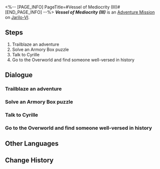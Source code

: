 <%-- [PAGE_INFO]
PageTitle=#Vessel of Mediocrity (III)#
[END_PAGE_INFO] --%>
{{Stub|Dialogue.}}
{{Mission Infobox
|id            = 2011409
|title         = 
|image         = <!--Mission Vessel of Mediocrity (III).png-->
|type          = Adventure
|event_name    = 
|chapter       = 
|requirements  = 
* [[Trailblaze Mission]] ''[[Silent Galaxy]]'' completed
* [[Adventure Mission]] ''[[Vessel of Mediocrity (II)]]'' completed
|summary       = You uncovered the reason behind Cyrille's tormented existence and helped her find peace.<br />Hopefully, she can bid farewell to her bleak fate and find solace in eternal sleep.
|characters    = Cyrille; Cyrille's Echo; Guardian Shadow; Manya; Trailblazer
|startLocation = [[Jarilo-VI]] - [[Everwinter Hill]]
|world         = Jarilo-VI
|area          = Everwinter Hill
|prev          = Vessel of Mediocrity (II)
|next          = 
|rewards       = Trailblaze EXP*100; Stellar Jade*30; Adventure Log*3; Shield (Item)*100; Cyrille (Readable)*1 { text = Cyrille: Cyrille "The Fool" }; Credit*7,000
}}
'''''Vessel of Mediocrity (III)''''' is an [[Adventure Mission]] on [[Jarilo-VI]].

==Steps==
# Trailblaze an adventure
# Solve an Armory Box puzzle
# Talk to Cyrille
# Go to the Overworld and find someone well-versed in history

<!--
==Gameplay Notes==

--><!--
==Trial Character==

-->
==Dialogue==
{{Stub Dialogue}}
===Trailblaze an adventure===
{{Mission Description|type=adventure|location=Everwinter Hill|Those on the Path of Trailblaze will encounter all kinds of strange people and odd anecdotes during the journey. Not only do these trivial stories fill up trailblazers' journals, but they also deepen their connections to all worlds.}}
{{Dialogue Start}}
:{{tx}}
{{Dialogue End}}

===Solve an Armory Box puzzle===
{{Mission Description|type=adventure|location=<!--to be added-->|update|In the farthest northern reaches of Belobog, you reunite with Cyrille... Or at least, her phantom.<br />She seems to be lost in an abyss of pain, and you want to help her break free.<br />Release her from the grips of this puzzle for one last time.}}
{{Dialogue Start}}
:{{tx}}
{{Dialogue End}}

===Talk to Cyrille===
{{Mission Description|type=adventure|location=Everwinter Hill|update|In the farthest northern reaches of Belobog, you reunite with Cyrille... Or at least, her phantom.<br />With the final puzzle solved, you've run out of possible ways to help her.<br />Talk with Cyrille, and be her final audience.}}
{{Dialogue Start}}
:{{tx}}
{{Dialogue End}}

===Go to the Overworld and find someone well-versed in history===
{{Mission Description|type=adventure|location=Administrative District|update|You helped Cyrille to find eternal peace.<br />But you hunger for answers deep inside &mdash; how did she turn into a tortured phantom? Why was she bound by these mysterious armory boxes?<br />You have to find someone familiar with Belobog's history to get to the bottom of this.}}
{{Dialogue Start}}
:{{tx}}
{{Dialogue End}}

==Other Languages==
{{Other Languages
|en   = Vessel of Mediocrity (III)
|zhs  = 庸人的容器•其三
|zht  = 庸人的容器•其三
|ja   = 凡人の容器・その3
|ko   = 어리석은 자의 용기(容器)•3
|es   = Recipiente de la mediocridad&nbsp;III
|fr   = Réceptacle de médiocrité (III)
|ru   = Сосуд заурядности III
|th   = ภาชนะแห่งสามัญ 3
|vi   = Rương Của Kẻ Tầm Thường-3
|de   = Behältnis des Mittelmaßes (Teil 3)
|id   = Wadah Orang Biasa (Bagian III)
|pt   = Recipiente da Mediocridade (III)
}}

==Change History==
{{Change History|1.0}}
